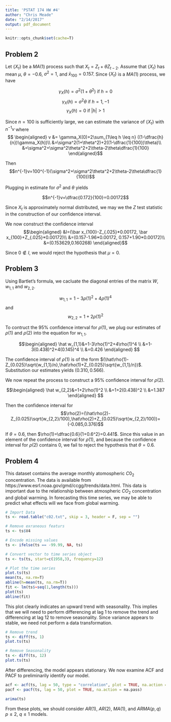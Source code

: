 ```yaml
---
title: 'PSTAT 174 HW #4'
author: "Chris Meade"
date: "2/14/2017"
output: pdf_document
---
```


```r
knitr::opts_chunk$set(cache=T)
```

## Problem 2

Let $\{X_t\}$ be a $MA(1)$ process such that $X_t=Z_t+\theta Z_{t-2}$. Assume that $\{X_t\}$ has mean $\mu$, $\theta=-0.6$, $\sigma^2=1$, and $\bar{x}_{100}=0.157$. Since $\{X_t\}$ is a $MA(1)$ process, we have 

$$\gamma_{X}(h)=\sigma^2(1+\theta^2)\ \text{if}\ h=0$$
$$\gamma_{X}(h)=\sigma^2\theta\ \text{if}\ h=1,-1$$
$$\gamma_{X}(h)=0\ \text{if}\ |h|>1$$

Since $n=100$ is sufficiently large, we can estimate the variance of $\{X_t\}$ with $n^{-1}v$ where $$
\begin{aligned}
v &= \gamma_X(0)+2\sum_{1\leq h \leq n} ((1-\dfrac{h}{n})\gamma_X(h))\\
&=\sigma^2(1+\theta^2)+2((1-\dfrac{1}{100})\theta)\\
&=\sigma^2+\sigma^2\theta^2+2\theta-2\theta\dfrac{1}{100}
\end{aligned}$$

Then $$n^{-1}v=100^{-1}(\sigma^2+\sigma^2\theta^2+2\theta-2\theta\dfrac{1}{100})$$

Plugging in estimate for $\sigma^2$ and $\theta$ yields

$$n^{-1}v=\dfrac{0.172}{100}=0.00172$$

Since $X_t$ is approximately normal distributed, we may we the $Z$ test statistic in the construction of our confidence interval.

We now construct the confidence interval $$\begin{aligned}
&I=(\bar x_{100}-Z_{.025}*0.00172, \bar x_{100}+Z_{.025}*0.00172)\\
&=(0.157-1.96*0.00172, 0.157+1.90*0.00172)\\
&=(0.153629,0.160268)
\end{aligned}$$

Since $0\not\in I$, we would reject the hypothesis that $\mu=0$.

## Problem 3

Using Bartlet's formula, we cacluate the diagonal entries of the matrix $W$, $w_{1,1}$ and $w_{2,2}$.

$$w_{1,1}=1-3\rho(1)^2+4\rho(1)^4$$
and
$$w_{2,2}=1+2\rho(1)^2$$

To contruct the $95\%$ confidence interval for $\rho(1)$, we plug our estimates of $\rho(1)$ and $\rho(2)$ into the equation for $w_{1,1}$.

$$\begin{aligned}
\hat w_{1,1}&=1-3\rho(1)^2+4\rho(1)^4 \\
&=1-3(0.438)^2+4(0.145)^4 \\
&=0.426
\end{aligned}
$$

The confidence interval of $\rho(1)$ is of the form $(\hat\rho(1)-Z_{0.025}\sqrt{w_{1,1}/n},\hat\rho(1)+Z_{0.025}\sqrt{w_{1,1}/n})$.
Substitution our estimates yields $(0.310,0.566)$.

We now repeat the process to construct a $95\%$ confidence interval for $\rho(2)$.

$$\begin{aligned}
\hat w_{2,2}&=1+2\rho(1)^2 \\
&=1+2(0.438)^2 \\
&=1.387
\end{aligned}
$$

Then the confidence interval for $$\rho(2)=(\hat\rho(2)-Z_{0.025}\sqrt(w_{2,2}/100),\hat\rho(2)+Z_{0.025}\sqrt(w_{2,2}/100))=(-0.085,0.376)$$

If $\theta=0.6$, then $\rho(1)=\dfrac{0.6}{1+0.6^2}=0.441$. Since this value in an element of the confidence interval for $\rho(1)$, and because the confidence interval for $\rho(2)$ contains $0$, we fail to reject the hypothesis that $\theta=0.6$.

## Problem 4

This dataset contains the average monthly atomospheric $C0_2$ concentration. The data is available from https://www.esrl.noaa.gov/gmd/ccgg/trends/data.html. This data is important due to the relationship between atmospheric $CO_2$ concentration and global warming. In forecasting this time series, we may be able to predict what effects will we face from global warming.

```r
# Import Data
ts <- read.table("c02.txt", skip = 3, header = F, sep = "")

# Remove exraneous featurs
ts <- ts$V4

# Encode missing values
ts <- ifelse(ts == -99.99, NA, ts)

# Convert vector to time series object
ts <- ts(ts, start=c(1958,3), frequency=12)

# Plot the time series
plot.ts(ts)
mean(ts, na.rm=T)
abline(h=mean(ts, na.rm=T))
fit <- lm(ts$~seq(1,length(ts)))
plot(ts)
abline(fit)

```

This plot clearly indicates an upward trend with seasonality. This implies that we will need to perform differencing at lag 1 to remove the trend and differencing at lag 12 to remove seasonality. Since variance appears to stable, we need not perform a data transformation.

```r
# Remove trend
ts <- diff(ts, 1)
plot.ts(ts)

# Remove Seasonality
ts <- diff(ts, 12)
plot.ts(ts)
```

After differencing, the model appears stationary. We now examine ACF and PACF to preliminarily identify our model.

```r
acf <- acf(ts, lag = 50, type = "correlation", plot = TRUE, na.action = na.pass)
pacf <- pacf(ts, lag = 50, plot = TRUE, na.action = na.pass)
```

```r
arima(ts)
```

From these plots, we should consider $AR(1)$, $AR(2)$, $MA(1)$, and $ARMA(p,q)$ $p\leq2, \ q\leq1$ models.
